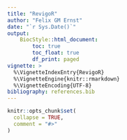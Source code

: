 ```yaml
---
title: "RevigoR"
author: "Felix GM Ernst"
date: "`r Sys.Date()`"
output: 
    BiocStyle::html_document:
        toc: true
        toc_float: true
        df_print: paged
vignette: >
  %\VignetteIndexEntry{RevigoR}
  %\VignetteEngine{knitr::rmarkdown}
  %\VignetteEncoding{UTF-8}
bibliography: references.bib 
---
```


```r
knitr::opts_chunk$set(
  collapse = TRUE,
  comment = "#>"
)
```


